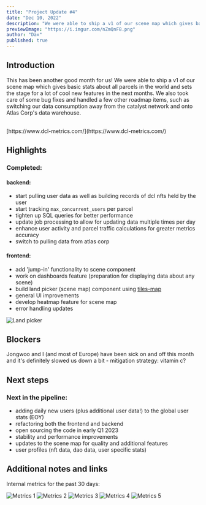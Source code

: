 ```yaml
---
title: "Project Update #4"
date: "Dec 10, 2022"
description: "We were able to ship a v1 of our scene map which gives basic stats about all parcels in the world and sets the stage for a lot of cool new features in the next months."
previewImage: "https://i.imgur.com/nZmQnF8.png"
author: "Dax"
published: true
---
```


## Introduction

This has been another good month for us! We were able to ship a v1 of our scene map
which gives basic stats about all parcels in the world and sets the stage for a lot
of cool new features in the next months. We also took care of some bug fixes and
handled a few other roadmap items, such as switching our data consumption away from
the catalyst network and onto Atlas Corp's data warehouse.

<br />
[https://www.dcl-metrics.com/](https://www.dcl-metrics.com/)

## Highlights

### Completed:

#### backend:

- start pulling user data as well as building records of dcl nfts held by the user
- start tracking `max_concurrent_users` per parcel
- tighten up SQL queries for better performance
- update job processing to allow for updating data multiple times per day
- enhance user activity and parcel traffic calculations for greater metrics accuracy
- switch to pulling data from atlas corp

#### frontend:

- add 'jump-in' functionality to scene component
- work on dashboards feature (preparation for displaying data about any scene)
- build land picker (scene map) component using [tiles-map](https://github.com/decentraland/tile-map)
- general UI improvements
- develop heatmap feature for scene map
- error handling updates

![Land picker](https://i.imgur.com/nZmQnF8.png)

## Blockers

Jongwoo and I (and most of Europe) have been sick on and off this month and it's
definitely slowed us down a bit - mitigation strategy: vitamin c?

## Next steps

### Next in the pipeline:

- adding daily new users (plus additional user data!) to the global user stats (EOY)
- refactoring both the frontend and backend
- open sourcing the code in early Q1 2023
- stability and performance improvements
- updates to the scene map for quality and additional features
- user profiles (nft data, dao data, user specific stats)

## Additional notes and links

Internal metrics for the past 30 days:

![Metrics 1](https://i.imgur.com/JqS9X3E.png)
![Metrics 2](https://i.imgur.com/oXFR4JW.png)
![Metrics 3](https://i.imgur.com/815Ef3h.png)
![Metrics 4](https://i.imgur.com/lCWJCat.png)
![Metrics 5](https://i.imgur.com/9GsVoub.png)
